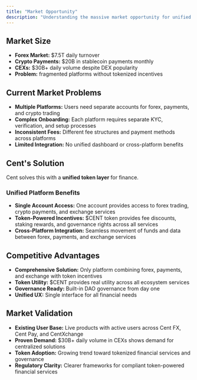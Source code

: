 ```yaml
---
title: "Market Opportunity"
description: "Understanding the massive market opportunity for unified financial infrastructure"
---
```


## Market Size

- **Forex Market:** $7.5T daily turnover
- **Crypto Payments:** $20B in stablecoin payments monthly
- **CEXs:** $30B+ daily volume despite DEX popularity
- **Problem:** fragmented platforms without tokenized incentives

## Current Market Problems

- **Multiple Platforms:** Users need separate accounts for forex, payments, and crypto trading
- **Complex Onboarding:** Each platform requires separate KYC, verification, and setup processes  
- **Inconsistent Fees:** Different fee structures and payment methods across platforms
- **Limited Integration:** No unified dashboard or cross-platform benefits

## Cent's Solution

Cent solves this with a **unified token layer** for finance.

### Unified Platform Benefits

- **Single Account Access:** One account provides access to forex trading, crypto payments, and exchange services
- **Token-Powered Incentives:** $CENT token provides fee discounts, staking rewards, and governance rights across all services  
- **Cross-Platform Integration:** Seamless movement of funds and data between forex, payments, and exchange services

## Competitive Advantages

- **Comprehensive Solution:** Only platform combining forex, payments, and exchange with token incentives
- **Token Utility:** $CENT provides real utility across all ecosystem services
- **Governance Ready:** Built-in DAO governance from day one
- **Unified UX:** Single interface for all financial needs

## Market Validation

- **Existing User Base:** Live products with active users across Cent FX, Cent Pay, and CentXchange
- **Proven Demand:** $30B+ daily volume in CEXs shows demand for centralized solutions
- **Token Adoption:** Growing trend toward tokenized financial services and governance
- **Regulatory Clarity:** Clearer frameworks for compliant token-powered financial services
